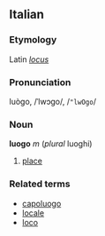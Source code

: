 ==Italian==
===Etymology===
Latin ''[[locus]]''
===Pronunciation===
luògo, /ˈlwɔgo/, /<tt>"lwOgo</tt>/
===Noun===
'''luogo''' ''m'' (''plural'' luoghi)

# [[place]]

===Related terms===
*[[capoluogo]]
*[[locale]]
*[[loco]]